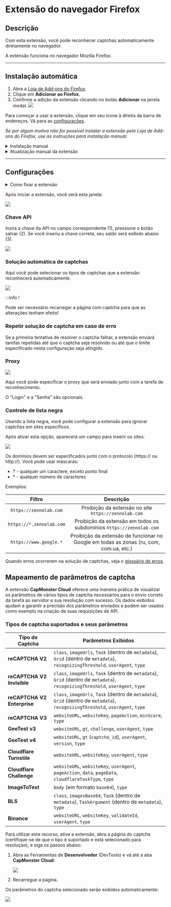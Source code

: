 ﻿---
sidebar_position: 1
sidebar_label: Extensão do navegador Firefox
---


<ArticleHead slug="extension/extension-firefox" />

# Extensão do navegador Firefox

## Descrição
Com esta extensão, você pode reconhecer captchas automaticamente diretamente no navegador.

A extensão funciona no navegador Mozilla Firefox.

-----
## Instalação automática
1. Abra a [Loja de Add-ons do Firefox](https://addons.mozilla.org/pt-br/firefox/addon/capmonster-cloud/).
2. Clique em **Adicionar ao Firefox**.
3. Confirme a adição da extensão clicando no botão **Adicionar** na janela modal.
   ![](./images/extension-main-firefox/modal.png)

Para começar a usar a extensão, clique em seu ícone à direita da barra de endereços. Vá para as [configurações](extension-firefox.md#configurações).

*Se por algum motivo não for possível instalar a extensão pela Loja de Add-ons do Firefox, use as instruções para instalação manual.*

<details>
    <summary>Instalação manual</summary>

1. Baixe o [arquivo com a extensão](https://zenno.link/firefox-actual-build).

2. Abra o navegador Firefox e vá trabalhar com as extensões:
   ![](./images/extension-main-firefox/extension-menu.png)
   
3. Clique no botão de engrenagem e, na lista suspensa que se abre, selecione **Instalar add-on a partir do arquivo...**
   ![](./images/extension-main-firefox/extension-installation.png)
   
4. Selecione o arquivo baixado com a extensão.

5. Após baixar a extensão, vá para **Gerenciar suas Extensões** e clique na extensão instalada.
   ![](./images/extension-main-firefox/extension1.png)
   
6. Vá para a aba **Permissões** e certifique-se de que todas as permissões estão concedidas.
   ![](./images/extension-main-firefox/extension2.png)
</details>

<details>
    <summary>Atualização manual da extensão</summary>

Se você estiver instalando a extensão sobre a versão anterior, ao atualizar os arquivos originais da extensão, também precisará clicar no botão de atualização na página **Extensões** (como abrir esta página está descrito acima na seção **Instalação manual**).
</details>

-----
## Configurações
<details>
    <summary>Como fixar a extensão</summary>

Por padrão, uma extensão recém-instalada é fixada automaticamente no painel do navegador. 
   ![](./images/extension-main-firefox/extension-panel.png)
</details>

Após iniciar a extensão, você verá esta janela:

![](./images/extension-main-firefox/ext.screen.enf.png)
### <a name="id-browserextension-apikey"></a>Chave API
Insira a chave da API no campo correspondente (1), pressione o botão salvar (2). Se você inseriu a chave correta, seu saldo será exibido abaixo (3).

![](./images/extension-main-firefox/api-key.png)
### <a name="id-browserextension-automaticcaptchasolving"></a>Solução automática de captchas
Aqui você pode selecionar os tipos de captchas que a extensão reconhecerá automaticamente.

![](./images/extension-main-firefox/extension.examplef.png)

:::info !

Pode ser necessário recarregar a página com captcha para que as alterações tenham efeito!

### <a name="id-browserextension-repeatcaptchasolvingincaseofanerror"></a>Repetir solução de captcha em caso de erro
Se a primeira tentativa de resolver o captcha falhar, a extensão enviará tarefas repetidas até que o captcha seja resolvido ou até que o limite especificado nesta configuração seja atingido.
### <a name="id-browserextension-proxy"></a>Proxy
![](./images/extension-main-firefox/proxy.png) 

Aqui você pode especificar o proxy que será enviado junto com a tarefa de reconhecimento.

O "Login" e a "Senha" são opcionais.
### <a name="id-browserextension-blacklistcontrol"></a>Controle de lista negra
Usando a lista negra, você pode configurar a extensão para ignorar captchas em sites específicos.

Após ativar esta opção, aparecerá um campo para inserir os sites:


![](./images/extension-main-firefox/blacklist-control.png)

Os domínios devem ser especificados junto com o protocolo (https:// ou http://).
Você pode usar máscaras:

- ? - qualquer um caractere, exceto ponto final
- \* - qualquer número de caracteres

Exemplos:

|**Filtro**|**Descrição**|
| :-: | :-: |
|`https://zennolab.com`|Proibição da extensão no site `https://zennolab.com`|
|`https://*.zennolab.com`|Proibição da extensão em todos os subdomínios `https://zennolab.com`|
|`https://www.google.*`|Proibição da extensão de funcionar no Google em todas as zonas (ru, com, com.ua, etc.)|

Quando erros ocorrerem na solução de captchas, veja o [glossário de erros](/api/api-errors.md).

## Mapeamento de parâmetros de captcha

A extensão **CapMonster Cloud** oferece uma maneira prática de visualizar os parâmetros de vários tipos de captcha necessários para o envio correto da tarefa ao servidor e sua resolução com sucesso. Os dados exibidos ajudam a garantir a precisão dos parâmetros enviados e podem ser usados como exemplo na criação de suas requisições de API.

### Tipos de captcha suportados e seus parâmetros

| Tipo de Captcha             | Parâmetros Exibidos                                                                                                             |
| --------------------------- | ------------------------------------------------------------------------------------------------------------------------------- |
| **reCAPTCHA V2**            | `class`, `imageUrls`, `Task` (dentro de `metadata`), `Grid` (dentro de `metadata`), `recognizingThreshold`, `userAgent`, `type` |
| **reCAPTCHA V2 Invisible**  | `class`, `imageUrls`, `Task` (dentro de `metadata`), `Grid` (dentro de `metadata`), `recognizingThreshold`, `userAgent`, `type` |
| **reCAPTCHA V2 Enterprise** | `class`, `imageUrls`, `Task` (dentro de `metadata`), `Grid` (dentro de `metadata`), `recognizingThreshold`, `userAgent`, `type` |
| **reCAPTCHA V3**            | `websiteURL`, `websiteKey`, `pageAction`, `minScore`, `type`                                                                    |
| **GeeTest v3**              | `websiteURL`, `gt`, `challenge`, `userAgent`, `type`                                                                            |
| **GeeTest v4**              | `websiteURL`, `gt` (`captcha_id`), `userAgent`, `version`, `type`                                                               |
| **Cloudflare Turnstile**    | `websiteURL`, `websiteKey`, `userAgent`, `type`                                                                                 |
| **Cloudflare Challenge**    | `websiteURL`, `websiteKey`, `userAgent`, `pageAction`, `data`, `pageData`, `cloudflareTaskType`, `type`                         |
| **ImageToText**             | `body` (em formato `base64`), `type`                                                                                            |
| **BLS**                     | `class`, `imagesBase64`, `Task` (dentro de `metadata`), `TaskArgument` (dentro de `metadata`), `type`                           |
| **Binance**                 | `websiteURL`, `websiteKey`, `validateId`, `userAgent`, `type`                                                                   |

Para utilizar este recurso, ative a extensão, abra a página do captcha (certifique-se de que o tipo é suportado e está selecionado para resolução), e siga os passos abaixo:

1. Abra as Ferramentas de **Desenvolvedor** (DevTools) e vá até a aba **CapMonster Cloud**:  
   
   ![](./images/extension-main-firefox/params_extenstion2.png)

2. Recarregue a página.

Os parâmetros do captcha selecionado serão exibidos automaticamente:  

![](./images/extension-main-firefox/params_extenstion3.png)